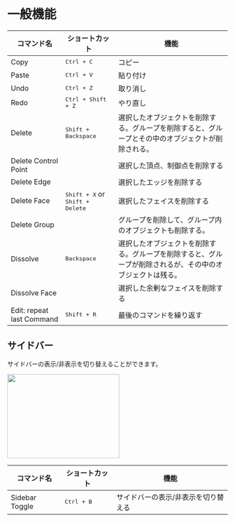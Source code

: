 
# 一般機能

| コマンド名                | ショートカット                                    | 機能                                                                                                       |
| ------------------------- | ------------------------------------------------- | ---------------------------------------------------------------------------------------------------------- |
| Copy                      | <kbd>Ctrl + C</kbd>                               | コピー                                                                                                     |
| Paste                     | <kbd>Ctrl + V</kbd>                         | 貼り付け                                                                                                   |
| Undo                      | <kbd>Ctrl + Z</kbd>                               | 取り消し                                                                                                   |
| Redo                      | <kbd>Ctrl + Shift + Z</kbd>                       | やり直し                                                                                                   |
| Delete                    | <kbd>Shift + Backspace</kbd>                      | 選択したオブジェクトを削除する。グループを削除すると、グループとその中のオブジェクトが削除される。         |
| Delete Control Point      |                                                   | 選択した頂点、制御点を削除する                                                                             |
| Delete Edge               |                                                   | 選択したエッジを削除する                                                                                   |
| Delete Face               | <kbd>Shift + X</kbd> or <kbd>Shift + Delete</kbd> | 選択したフェイスを削除する                                                                                 |
| Delete Group              |                                                   | グループを削除して、グループ内のオブジェクトも削除する。                                                   |
| Dissolve                  | <kbd>Backspace</kbd>                              | 選択したオブジェクトを削除する。グループを削除すると、グループが削除されるが、その中のオブジェクトは残る。 |
| Dissolve Face             |                                                   | 選択した余剰なフェイスを削除する                                                                           |
| Edit: repeat last Command | <kbd>Shift + R</kbd>                              | 最後のコマンドを繰り返す                                                                                   |

## サイドバー

サイドバーの表示/非表示を切り替えることができます。

<Image src="/img/sidebar.png" width="256" height="192"/>

| コマンド名     | ショートカット      | 機能                                |
| -------------- | ------------------- | ----------------------------------- |
| Sidebar Toggle | <kbd>Ctrl + B</kbd> | サイドバーの表示/非表示を切り替える |











